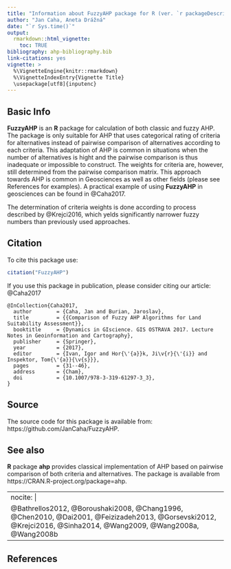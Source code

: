 ```yaml
---
title: "Information about FuzzyAHP package for R (ver. `r packageDescription('FuzzyAHP')$Version`)"
author: "Jan Caha, Aneta Drážná"
date: "`r Sys.time()`"
output: 
  rmarkdown::html_vignette:
    toc: TRUE
bibliography: ahp-bibliography.bib
link-citations: yes
vignette: >
  %\VignetteEngine{knitr::rmarkdown}
  %\VignetteIndexEntry{Vignette Title}
  \usepackage[utf8]{inputenc}
---
```

## Basic Info

**FuzzyAHP** is an **R** package for calculation of both classic and fuzzy AHP. The package is only suitable for AHP that uses categorical rating of criteria for alternatives instead of pairwise comparison of alternatives according to each criteria. This adaptation of AHP is common in situations when the number of alternatives is hight and the pairwise comparison is thus inadequate or impossible to construct. The weights for criteria are, however, still determined from the pairwise comparison matrix. This approach towards AHP is common in Geosciences as well as other fields (please see References for examples). A practical example of using **FuzzyAHP** in geosciences can be found in @Caha2017.

The determination of criteria weights is done according to process described by @Krejci2016, which yelds significantly narrower fuzzy numbers than previously used approaches.

## Citation

To cite this package use:
```r
citation("FuzzyAHP")
```

If you use this package in publication, please consider citing our article:
@Caha2017

```
@InCollection{Caha2017,
  author        = {Caha, Jan and Burian, Jaroslav},
  title         = {{Comparison of Fuzzy AHP Algorithms for Land Suitability Assessment}},
  booktitle     = {Dynamics in GIscience. GIS OSTRAVA 2017. Lecture Notes in Geoinformation and Cartography},
  publisher     = {Springer},
  year          = {2017},
  editor        = {Ivan, Igor and Hor{\'{a}}k, Ji\v{r}{\'{i}} and Inspektor, Tom{\'{a}}{\v{s}}},
  pages         = {31--46},
  address       = {Cham},
  doi           = {10.1007/978-3-319-61297-3_3},
}
```

## Source

The source code for this package is available from: https://github.com/JanCaha/FuzzyAHP.

## See also

**R** package **ahp** provides classical implementation of AHP based on pairwise comparison of both criteria and alternatives. The package is available from https://CRAN.R-project.org/package=ahp.

---
nocite: | 
  @Bathrellos2012, @Boroushaki2008, @Chang1996, @Chen2010, @Dai2001, @Feizizadeh2013, @Gorsevski2012, @Krejci2016, @Sinha2014, @Wang2009, @Wang2008a, @Wang2008b
---

## References
